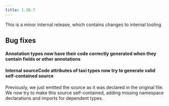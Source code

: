 ```yaml
---
title: 1.30.7
---
```


This is a minor internal release, which contains changes to internal tooling

## Bug fixes

#### Annotation types now have their code correctly generated when they contain fields or other annotations

#### Internal sourceCode attributes of taxi types now try to generate valid self-contained source
Previously, we just emitted the source as it was declared in the original file.
We now try to make this source self-contained, adding missing namespace declarations and
imports for dependent types.
